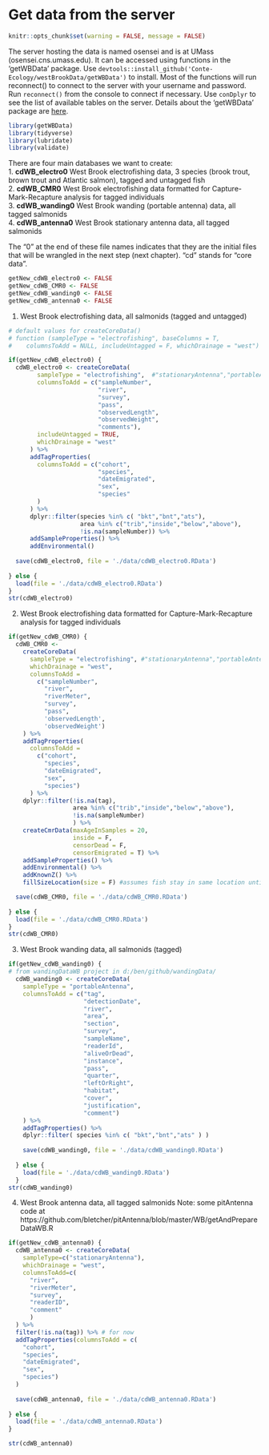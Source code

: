 # Get data from the server {#getData}

```r
knitr::opts_chunk$set(warning = FALSE, message = FALSE)
```

The server hosting the data is named osensei and is at UMass (osensei.cns.umass.edu). It can be accessed using functions in the 'getWBData' package. Use
`devtools::install_github('Conte-Ecology/westBrookData/getWBData')` to install. Most of the functions will run reconnect() to connect to the server with your username and password. Run `reconnect()` from the console to connect if necessary. Use `conDplyr` to see the list of available tables on the server. Details about the 'getWBData' package are 
[here](https://github.com/Conte-Ecology/westBrookData/blob/master/getWBData/vignettes/getWBDataTutorial.pdf).     


```r
library(getWBData)
library(tidyverse)
library(lubridate)
library(validate)
```

There are four main databases we want to create:    
1. **cdWB_electro0** West Brook electrofishing data, 3 species (brook trout, brown trout and Atlantic salmon), tagged and untagged fish  
2. **cdWB_CMR0** West Brook electrofishing data formatted for Capture-Mark-Recapture analysis for tagged individuals  
3. **cdWB_wanding0** West Brook wanding (portable antenna) data, all tagged salmonids  
4. **cdWB_antenna0** West Brook stationary antenna data, all tagged salmonids  

The "0" at the end of these file names indicates that they are the initial files that will be wrangled in the next step (next chapter). "cd" stands for "core data".

```r
getNew_cdWB_electro0 <- FALSE
getNew_cdWB_CMR0 <- FALSE
getNew_cdWB_wanding0 <- FALSE
getNew_cdWB_antenna0 <- FALSE
```

1. West Brook electrofishing data, all salmonids (tagged and untagged)
```r

# default values for createCoreData()
# function (sampleType = "electrofishing", baseColumns = T, 
#    columnsToAdd = NULL, includeUntagged = F, whichDrainage = "west") 

if(getNew_cdWB_electro0) {
  cdWB_electro0 <- createCoreData(
        sampleType = "electrofishing",  #"stationaryAntenna","portableAntenna"
        columnsToAdd = c("sampleNumber",
                         "river",
                         "survey",
                         "pass",
                         "observedLength",
                         "observedWeight",
                         "comments"),
        includeUntagged = TRUE,
        whichDrainage = "west"
      ) %>%
      addTagProperties(
        columnsToAdd = c("cohort",
                         "species",
                         "dateEmigrated",
                         "sex",
                         "species"
        )
      ) %>%
      dplyr::filter(species %in% c( "bkt","bnt","ats"),
                    area %in% c("trib","inside","below","above"),
                    !is.na(sampleNumber)) %>%
      addSampleProperties() %>%
      addEnvironmental()
  
  save(cdWB_electro0, file = './data/cdWB_electro0.RData')
  
} else {
  load(file = './data/cdWB_electro0.RData')
}
str(cdWB_electro0)
```

2. West Brook electrofishing data formatted for Capture-Mark-Recapture analysis for tagged individuals
```r

if(getNew_cdWB_CMR0) {
  cdWB_CMR0 <- 
    createCoreData(
      sampleType = "electrofishing", #"stationaryAntenna","portableAntenna"),
      whichDrainage = "west",
      columnsToAdd =
        c("sampleNumber",
          "river",
          "riverMeter",
          "survey",
          "pass",
          'observedLength',
          'observedWeight')
    ) %>%
    addTagProperties(
      columnsToAdd = 
        c("cohort",
          "species",
          "dateEmigrated",
          "sex",
          "species")
      ) %>%
    dplyr::filter(!is.na(tag), 
                  area %in% c("trib","inside","below","above"), 
                  !is.na(sampleNumber) 
                  ) %>%
    createCmrData(maxAgeInSamples = 20, 
                  inside = F, 
                  censorDead = F, 
                  censorEmigrated = T) %>%
    addSampleProperties() %>%
    addEnvironmental() %>%
    addKnownZ() %>%
    fillSizeLocation(size = F) #assumes fish stay in same location until observed elsewhere

  save(cdWB_CMR0, file = './data/cdWB_CMR0.RData')
  
} else {
  load(file = './data/cdWB_CMR0.RData')
}
str(cdWB_CMR0)
```

3. West Brook wanding data, all salmonids (tagged)
```r

if(getNew_cdWB_wanding0) {
# from wandingDataWB project in d:/ben/github/wandingData/
  cdWB_wanding0 <- createCoreData(
    sampleType = "portableAntenna",
    columnsToAdd = c("tag", 
                     "detectionDate", 
                     "river", 
                     "area", 
                     "section", 
                     "survey", 
                     "sampleName", 
                     "readerId", 
                     "aliveOrDead", 
                     "instance", 
                     "pass", 
                     "quarter", 
                     "leftOrRight", 
                     "habitat", 
                     "cover", 
                     "justification", 
                     "comment")
    ) %>% 
    addTagProperties() %>%
    dplyr::filter( species %in% c( "bkt","bnt","ats" ) )
  
    save(cdWB_wanding0, file = './data/cdWB_wanding0.RData')
    
  } else {
    load(file = './data/cdWB_wanding0.RData')
  }
str(cdWB_wanding0)
```

4. West Brook antenna data, all tagged salmonids
Note: some pitAntenna code at https://github.com/bletcher/pitAntenna/blob/master/WB/getAndPrepareDataWB.R
```r

if(getNew_cdWB_antenna0) {
  cdWB_antenna0 <- createCoreData(
    sampleType=c("stationaryAntenna"), 
    whichDrainage = "west",
    columnsToAdd=c(
      "river",
      "riverMeter",
      "survey",
      "readerID",
      "comment"
      )
  ) %>%  
  filter(!is.na(tag)) %>% # for now
  addTagProperties(columnsToAdd = c(
    "cohort",
    "species",
    "dateEmigrated",
    "sex",
    "species")
  )
  
  save(cdWB_antenna0, file = './data/cdWB_antenna0.RData')
    
} else {
  load(file = './data/cdWB_antenna0.RData')
}

str(cdWB_antenna0)

```


